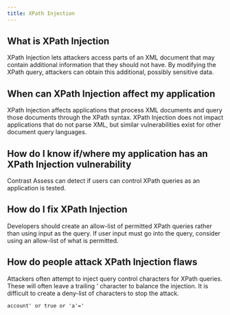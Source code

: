 ```yaml
---
title: XPath Injection
---
```


## What is XPath Injection

XPath Injection lets attackers access parts of an XML document that may contain additional information that they should not have.
By modifying the XPath query, attackers can obtain this additional, possibly sensitive data.

## When can XPath Injection affect my application

XPath Injection affects applications that process XML documents and query those documents through the XPath syntax.
XPath Injection does not impact applications that do not parse XML, but similar vulnerabilities exist for other document query languages.

## How do I know if/where my application has an XPath Injection vulnerability

Contrast Assess can detect if users can control XPath queries as an application is tested.

## How do I fix XPath Injection

Developers should create an allow-list of permitted XPath queries rather than using input as the query.
If user input must go into the query, consider using an allow-list of what is permitted.

## How do people attack XPath Injection flaws

Attackers often attempt to inject query control characters for XPath queries.
These will often leave a trailing ' character to balance the injection. It is difficult to create a deny-list of characters to stop the attack.
```xml
account' or true or 'a'='
```